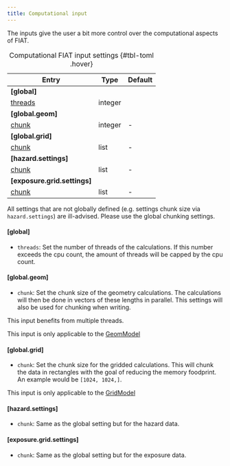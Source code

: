 ```yaml
---
title: Computational input
---
```


The inputs give the user a bit more control over the computational aspects of FIAT.

| Entry                            | Type    | Default     |
|----------------------------------|---------|-------------|
| **[global]**                     |         |             |
| [threads](#global)               | integer | <cpu count> |
| **[global.geom]**                |         |             |
| [chunk](#global.geom)            | integer | -           |
| **[global.grid]**                |         |             |
| [chunk](#global.grid)            | list    | -           |
| **[hazard.settings]**            |         |             |
| [chunk](#hazard.settings)        | list    | -           |
| **[exposure.grid.settings]**     |         |             |
| [chunk](#exposure.grid.settings) | list    | -           |
: Computational FIAT input settings {#tbl-toml .hover}

::: {.callout-warning}
All settings that are not globally defined (e.g. settings chunk size via `hazard.settings`) are ill-advised. Please use the global chunking settings.
:::

#### [global]

- `threads`: Set the number of threads of the calculations. If this number exceeds the cpu count, the amount of threads will be capped by the cpu count.

#### [global.geom]

- `chunk`: Set the chunk size of the geometry calculations. The calculations will then be done in vectors of these lengths in parallel. This settings will also be used for chunking when writing.

::: {.callout-tip}
This input benefits from multiple threads.
:::

::: {.callout-note}
This input is only applicable to the [GeomModel]()
:::

#### [global.grid]

- `chunk`: Set the chunk size for the gridded calculations. This will chunk the data in rectangles with the goal of reducing the memory foodprint. An example would be `[1024, 1024,]`.

::: {.callout-note}
This input is only applicable to the [GridModel]()
:::

#### [hazard.settings]

- `chunk`: Same as the global setting but for the hazard data.

#### [exposure.grid.settings]

- `chunk`: Same as the global setting but for the exposure data.
